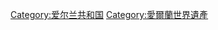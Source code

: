 {{Commonscat|World Heritage Sites in Ireland}}

[[Category:爱尔兰共和国|Category:爱尔兰共和国]]
[[Category:愛爾蘭世界遺產|Category:愛爾蘭世界遺產]]